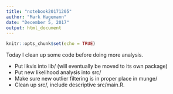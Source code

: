 ```yaml
---
title: "notebook20171205"
author: "Mark Hagemann"
date: "December 5, 2017"
output: html_document
---
```


```r
knitr::opts_chunk$set(echo = TRUE)
```

Today I clean up some code before doing more analysis. 

- Put likvis into lib/ (will eventually be moved to its own package)
- Put new likelihood analysis into src/
- Make sure new outlier filtering is in proper place in munge/
- Clean up src/, include descriptive src/main.R.

